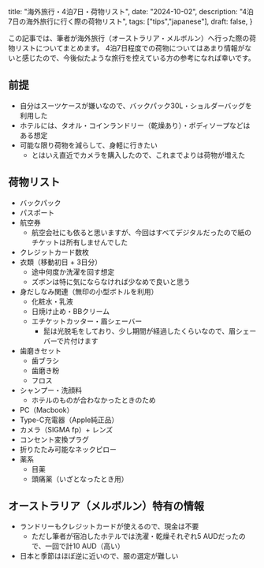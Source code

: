   title: "海外旅行・4泊7日・荷物リスト",
  date: "2024-10-02",
  description: "4泊7日の海外旅行に行く際の荷物リスト",
  tags: ["tips","japanese"],
  draft: false,
}


この記事では、筆者が海外旅行（オーストラリア・メルボルン）へ行った際の荷物リストについてまとめます。
4泊7日程度での荷物についてはあまり情報がないと感じたので、今後似たような旅行を控えている方の参考になれば幸いです。

## 前提

- 自分はスーツケースが嫌いなので、バックパック30L・ショルダーバッグを利用した
- ホテルには、タオル・コインランドリー（乾燥あり）・ボディソープなどはある想定
- 可能な限り荷物を減らして、身軽に行きたい
  - とはいえ直近でカメラを購入したので、これまでよりは荷物が増えた

## 荷物リスト

- バックパック
- パスポート
- 航空券
  - 航空会社にも依ると思いますが、今回はすべてデジタルだったので紙のチケットは所有しませんでした
- クレジットカード数枚
- 衣類（移動初日 + 3日分）
  - 途中何度か洗濯を回す想定
  - ズボンは特に気にならなければ少なめで良いと思う
- 身だしなみ関連（無印の小型ボトルを利用）
  - 化粧水・乳液
  - 日焼け止め・BBクリーム
  - エチケットカッター・眉シェーバー
    - 髭は光脱毛をしており、少し期間が経過したくらいなので、眉シェーバーで片付けます
- 歯磨きセット
  - 歯ブラシ
  - 歯磨き粉
  - フロス
- シャンプー・洗顔料
  - ホテルのものが合わなかったときのため
- PC（Macbook）
- Type-C充電器（Apple純正品）
- カメラ（SIGMA fp）+ レンズ
- コンセント変換プラグ
- 折りたたみ可能なネックピロー
- 薬系
  - 目薬
  - 頭痛薬（いざとなったとき用）

## オーストラリア（メルボルン）特有の情報

- ランドリーもクレジットカードが使えるので、現金は不要
  - ただし筆者が宿泊したホテルでは洗濯・乾燥それぞれ5 AUDだったので、一回で計10 AUD（高い）
- 日本と季節はほぼ逆に近いので、服の選定が難しい
